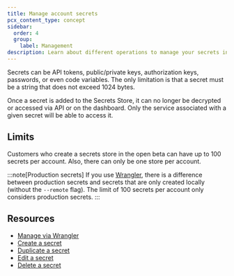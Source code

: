 ```yaml
---
title: Manage account secrets
pcx_content_type: concept
sidebar:
  order: 4
  group:
    label: Management
description: Learn about different operations to manage your secrets in Cloudflare Secrets Store.
---
```


Secrets can be API tokens, public/private keys, authorization keys, passwords, or even code variables. The only limitation is that a secret must be a string that does not exceed 1024 bytes.

Once a secret is added to the Secrets Store, it can no longer be decrypted or accessed via API or on the dashboard. Only the service associated with a given secret will be able to access it.

## Limits

Customers who create a secrets store in the open beta can have up to 100 secrets per account. Also, there can only be one store per account.

:::note[Production secrets]
If you use [Wrangler](/secrets-store/manage-secrets/how-to/#manage-via-wrangler), there is a difference between production secrets and secrets that are only created locally (without the `--remote` flag). The limit of 100 secrets per account only considers production secrets.
:::

## Resources

- [Manage via Wrangler](/workers/wrangler/commands/#secrets-store-secret)
- [Create a secret](/secrets-store/manage-secrets/how-to/#create-a-secret)
- [Duplicate a secret](/secrets-store/manage-secrets/how-to/#duplicate-a-secret)
- [Edit a secret](/secrets-store/manage-secrets/how-to/#edit-a-secret)
- [Delete a secret](/secrets-store/manage-secrets/how-to/#delete-a-secret)